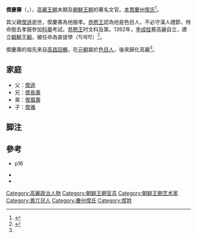 {{multiple issues|
{{增加來源|time=2016-11-26T18:57:58+00:00}}
{{擴充|time=2016-11-26T18:57:58+00:00}}
{{缺乏腳註|time=2016-11-26T18:57:58+00:00}}
}}
{{Infobox Korean name
|img=
|caption=
|hangul=설경수
|hanja=偰慶壽
|rr=
|mr=
|}}

'''偰慶壽'''（{{lang-ko|설경수}}，{{bd|14世纪|？|？||}}），[[高麗王朝|高麗王朝]]末期及[[朝鮮王朝|朝鮮王朝]]的著名文官。[[本貫|本貫]][[慶州偰氏|慶州偰氏]]<ref name="#1">{{Harvnb|경주설씨 慶州偰氏|p=}}</ref>。

其父親[[偰遜|偰遜]]逝世，偰慶壽為他服孝。[[高麗恭愍王|恭愍王]]認為他是色目人，不必守漢人禮節，特命脫去孝服參加[[科舉|科舉]]考試。[[高麗恭愍王|恭愍王]]时文科及第。1392年，[[李成桂|李成桂]]篡高麗自立，建立[[朝鮮王朝|朝鮮王朝]]，被任命為直提學（직제학）<ref>{{Harvnb|설경수 偰慶壽|p=}}</ref>。

偰慶壽的祖先來自[[高昌回鶻|高昌回鶻]]，在[[元朝|元朝]]屬於[[色目人|色目人]]，後來歸化高麗<ref name="#1"/>。

== 家庭 ==
*父：[[偰遜|偰遜]]
*兄：[[偰長壽|偰長壽]]
*弟：[[偰眉壽|偰眉壽]]
*子：[[偰循|偰循]]

== 脚注 ==
<div class="references-small">
<references/>
</div>

== 參考 ==
*{{Cite book|author=[[岸本美緒|岸本美緒]]・{{tsl|ja|宮嶋博史|}}|date=1998年|title=明清と李朝の時代　世界の歴史12|publisher=[[中央公論社|中央公論社]]|ISBN=978-4124034127|ref={{Harvid|岸本美緒・宮嶋博史|1998}}}}p16
*{{Cite book|1=|author=|date=|title=설경수 偰慶壽|publisher=[[韓國學中央硏究院|韓國學中央硏究院]]|url=http://people.aks.ac.kr/front/tabCon/ppl/pplView.aks?pplId=PPL_5COc_A9999_1_0021096|ref={{Harvid|설경수 偰慶壽|}}|access-date=2016-11-26|archive-date=2018-10-01|archive-url=https://web.archive.org/web/20181001032641/http://people.aks.ac.kr/front/tabCon/ppl/pplView.aks?pplId=PPL_5COc_A9999_1_0021096|dead-url=no}}
*{{Cite book|1=|author=|date=|title=NAVER知識検索 경주설씨 慶州偰氏|publisher=[[韓國學中央硏究院|韓國學中央硏究院]]|url=http://terms.naver.com/entry.nhn?docId=2828107&cid=55683&categoryId=55706&mobile|ref={{Harvid|경주설씨 慶州偰氏|}}|access-date=2016-11-27|archive-date=2018-12-11|archive-url=https://web.archive.org/web/20181211171616/https://terms.naver.com/entry.nhn?docId=2828107&cid=55683&categoryId=55706&mobile}}

[[Category:高麗政治人物|Category:高麗政治人物]]
[[Category:朝鲜王朝官员|Category:朝鲜王朝官员]]
[[Category:朝鲜王朝艺术家|Category:朝鲜王朝艺术家]]
[[Category:畏兀兒人|Category:畏兀兒人]]
[[Category:慶州偰氏|Category:慶州偰氏]]
[[Category:偰姓|Category:偰姓]]